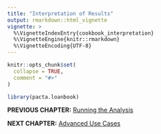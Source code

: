 ```yaml
---
title: "Interpretation of Results"
output: rmarkdown::html_vignette
vignette: >
  %\VignetteIndexEntry{cookbook_interpretation}
  %\VignetteEngine{knitr::rmarkdown}
  %\VignetteEncoding{UTF-8}
---
```


```r
knitr::opts_chunk$set(
  collapse = TRUE,
  comment = "#>"
)
```

```r
library(pacta.loanbook)
```

**PREVIOUS CHAPTER:** [Running the Analysis](cookbook_running_the_analysis.html)

**NEXT CHAPTER:** [Advanced Use Cases](cookbook_advanced_use_cases.html)
